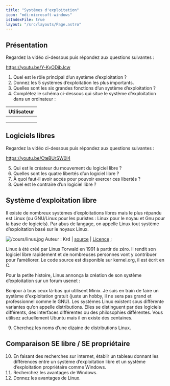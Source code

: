 ```yaml
---
title: "Systèmes d'exploitation"
icon: "mdi:microsoft-windows"
isIndexFile: true
layout: "/src/layouts/Page.astro"
---
```


## Présentation
Regardez la vidéo ci-dessous puis répondez aux questions suivantes :

https://youtu.be/Y-KyODibJcw

1. Quel est le rôle principal d’un système d’exploitation ?
2. Donnez les 5 systèmes d’exploitation les plus importants.
3. Quelles sont les six grandes fonctions d’un système d’exploitation ?
4. Complétez le schéma ci-dessous qui situe le système d’exploitation dans un ordinateur :

| Utilisateur |
|---|
| |
| |
| |

## Logiciels libres
Regardez la vidéo ci-dessous puis répondez aux questions suivantes :

https://youtu.be/CteBUrSW0l4

5. Qui est le créateur du mouvement du logiciel libre ?
6. Quelles sont les quatre libertés d’un logiciel libre ?
7. À quoi faut-il avoir accès pour pouvoir exercer ces libertés ?
8. Quel est le contraire d’un logiciel libre ?

## Système d’exploitation libre
Il existe de nombreux systèmes d’exploitations libres mais le plus répandu est Linux (ou GNU/Linux pour les puristes : Linux pour le noyau et Gnu pour la base de logiciels). Par abus de langage, on appelle Linux tout système d’exploitation basé sur le noyaux Linux.


![/cours/linus.jpg]() Auteur : Krd | [source](https://commons.wikimedia.org/wiki/File:LinuxCon_Europe_Linus_Torvalds_03.jpg/) | [Licence](https://creativecommons.org/licenses/by-sa/4.0/deed.en) ;

Linux à été créé par Linus Torwald en 1991 à partir de zéro. Il rendit son logiciel libre rapidement et de nombreuses personnes vont y contribuer pour l’améliorer. Le code source est disponible sur kernel.org, il est écrit en C.

Pour la petite histoire, Linus annonça la création de son système d’exploitation sur un forum usenet :

Bonjour à tous ceux là-bas qui utilisent Minix. Je suis en train de faire un système d'exploitation gratuit (juste un hobby, il ne sera pas grand et professionnel comme le GNU).
Les systèmes Linux existent sous différente variantes qu’on appelle distributions. Elles se distinguent par des logiciels différents, des interfaces différentes ou des philosophies différentes. Vous utilisez actuellement Ubuntu mais il en existe des centaines.

9. Cherchez les noms d’une dizaine de distributions Linux.

## Comparaison SE libre / SE propriétaire
10. En faisant des recherches sur internet, établir un tableau donnant les différences entre un système d’exploitation libre et un système d’exploitation propriétaire comme Windows.
11. Recherchez les avantages de Windows.
12. Donnez les avantages de Linux.
